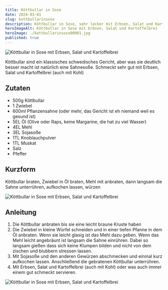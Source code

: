 ```yaml
---
title: Köttbullar in Sose
date: 2024-03-01
slug: kottbullarinsose
description: Köttbullar in Sose, sehr lecker mit Erbsen, Salat und Kartoffelbrei
heroImageAlt: Köttbullar in Sose mit Erbsen, Salat und Kartoffelbrei
heroImage: ./kottbullarinsose00001.jpg
published: true
---
```


![Köttbullar in Sose mit Erbsen, Salat und Kartoffelbrei](./kottbullarinsose00001.jpg)

Köttbullar sind ein klassisches schwedisches Gericht, aber was sie deutlich besser macht ist natürlich eine Sahnesoße. Schmeckt sehr gut mit Erbsen, <Link to="../beste-salasose">Salat</Link> und Kartoffelbrei (auch mit <Link to="../kohlkartoffelbrei">Kohl</Link>)

## Zutaten

* 500g Köttbullar
* 1 Zwiebel
* 600ml Pflanzensahne (oder mehr, das Gericht ist eh niemand weil es gesund ist)
* 5EL Öl (Olive oder Raps, keine Margarine, die hat zu viel Wasser)
* 4EL Mehl
* 3EL Sojasoße
* 1TL Knoblauchpulver
* 1TL Muskat
* Salz
* Pfeffer


## Kurzform
Köttbullar braten, Zwiebel in Öl braten, Mehl mit anbraten, dann langsam die Sahne unterrühren, aufkochen lassen, würzen

![Köttbullar in Sose mit Erbsen, Salat und Kartoffelbrei](./kottbullarinsose00002.jpg)

## Anleitung

1. Die Köttbullar anbraten bis sie eine leicht braune Kruste haben
2. Die Zwiebel in kleine Würfel schneiden und in einer tiefen Pfanne in dem Öl anbraten. Wenn sie leicht glasig ist das Mehl dazu geben. Wenn das Mehl leicht angebräunt ist langsam die Sahne einrühren. Dabei so langsam gießen dass sich keine Klumpen bilden und nicht von dem zischen und blubbern stressen lassen.
3. Mit Sojasoße und den anderen Gewürzen abschmecken und einmal kurz aufkochen lassen. Anschließend die gebratenen Köttbullar unterrühren.
4. Mit Erbsen, <Link to="../beste-salasose">Salat</Link> und Kartoffelbrei (auch mit <Link to="../kohlkartoffelbrei">Kohl</Link>) oder was auch immer einem gut schmeckt servieren.

![Köttbullar in Sose mit Erbsen, Salat und Kartoffelbrei](./kottbullarinsose00001.jpg)